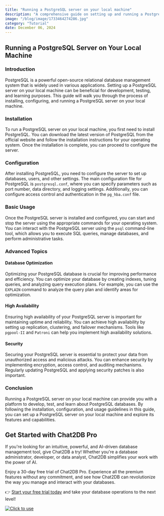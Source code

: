 ```yaml
---
title: "Running a PostgreSQL server on your local machine"
description: "A comprehensive guide on setting up and running a PostgreSQL server on your local machine, covering installation, configuration, and basic usage."
image: "/blog/image/1733464274286.jpg"
category: "Tutorial"
date: December 06, 2024
---
```


## Running a PostgreSQL Server on Your Local Machine

### Introduction

PostgreSQL is a powerful open-source relational database management system that is widely used in various applications. Setting up a PostgreSQL server on your local machine can be beneficial for development, testing, and learning purposes. This guide will walk you through the process of installing, configuring, and running a PostgreSQL server on your local machine.

### Installation

To run a PostgreSQL server on your local machine, you first need to install PostgreSQL. You can download the latest version of PostgreSQL from the official website and follow the installation instructions for your operating system. Once the installation is complete, you can proceed to configure the server.

### Configuration

After installing PostgreSQL, you need to configure the server to set up databases, users, and other settings. The main configuration file for PostgreSQL is `postgresql.conf`, where you can specify parameters such as port number, data directory, and logging settings. Additionally, you can configure access control and authentication in the `pg_hba.conf` file.

### Basic Usage

Once the PostgreSQL server is installed and configured, you can start and stop the server using the appropriate commands for your operating system. You can interact with the PostgreSQL server using the `psql` command-line tool, which allows you to execute SQL queries, manage databases, and perform administrative tasks.

### Advanced Topics

#### Database Optimization

Optimizing your PostgreSQL database is crucial for improving performance and efficiency. You can optimize your database by creating indexes, tuning queries, and analyzing query execution plans. For example, you can use the `EXPLAIN` command to analyze the query plan and identify areas for optimization.

#### High Availability

Ensuring high availability of your PostgreSQL server is important for maintaining uptime and reliability. You can achieve high availability by setting up replication, clustering, and failover mechanisms. Tools like `pgpool-II` and `Patroni` can help you implement high availability solutions.

#### Security

Securing your PostgreSQL server is essential to protect your data from unauthorized access and malicious attacks. You can enhance security by implementing encryption, access control, and auditing mechanisms. Regularly updating PostgreSQL and applying security patches is also important.

### Conclusion

Running a PostgreSQL server on your local machine can provide you with a platform to develop, test, and learn about PostgreSQL databases. By following the installation, configuration, and usage guidelines in this guide, you can set up a PostgreSQL server on your local machine and explore its features and capabilities.

## Get Started with Chat2DB Pro

If you're looking for an intuitive, powerful, and AI-driven database management tool, give Chat2DB a try! Whether you're a database administrator, developer, or data analyst, Chat2DB simplifies your work with the power of AI.

Enjoy a 30-day free trial of Chat2DB Pro. Experience all the premium features without any commitment, and see how Chat2DB can revolutionize the way you manage and interact with your databases.

👉 [Start your free trial today](https://chat2db.ai/pricing) and take your database operations to the next level!


[![Click to use](/image/blog/bg/chat2db.jpg)](https://chat2db.ai/)
